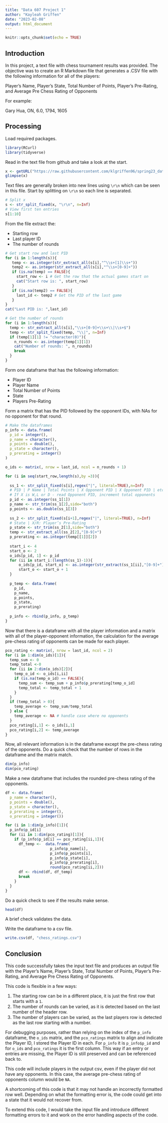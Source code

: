 ---
title: "Data 607 Project 1"
author: "Kayleah Griffen"
date: "2023-02-08"
output: html_document
---

```{r setup, include=FALSE}
knitr::opts_chunk$set(echo = TRUE)
```

## Introduction

In this project, a text file with chess tournament results was provided. The objective was to create an R Markdown file that generates a .CSV file with the following information for all of the players:

Player’s Name, Player’s State, Total Number of Points, Player’s Pre-Rating, and Average Pre Chess Rating of Opponents 

For example:

Gary Hua, ON, 6.0, 1794, 1605

## Processing

Load required packages.

```{r, message=FALSE }
library(RCurl)
library(tidyverse)
```

Read in the text file from github and take a look at the start.

```{r get-text}
x <- getURL("https://raw.githubusercontent.com/klgriffen96/spring23_data607_proj1/main/chess_scores.txt")
glimpse(x)
```

Text files are generally broken into new lines using `\r\n` which can be seen in this file. Start by splitting on `\r\n` so each line is separated.

```{r split-1}
# Split x 
s <- str_split_fixed(x, "\r\n", n=Inf)
# View first ten entries
s[1:10]
```
From the file extract the:

- Starting row
- Last player ID
- The number of rounds

```{r, warning = FALSE}
# Get start row and last PID
for (i in 1:length(s)){
   temp <- as.integer(str_extract_all(s[i],"^\\s+[1]\\s+"))
   temp2 <- as.integer(str_extract_all(s[i],"^\\s+[0-9]+"))
   if (is.na(temp) == FALSE){
     start_row <- i # Get the row that the actual games start on 
     cat("Start row is: ", start_row)
   }
   if (is.na(temp2) == FALSE){
     last_id <- temp2 # Get the PID of the last game
   }
}
cat("Last PID is: ",last_id) 

# Get the number of rounds
for (i in 1:length(s)){
  temp <- str_extract_all(s[i],"\\s+[0-9]+\\s+\\|\\s+$")
  temp <- str_split_fixed(temp, "\\|", n=Inf)
  if (temp[1][1] != "character(0)"){
    n_rounds <- as.integer(temp[1][1])
    cat("Number of rounds: ", n_rounds)
    break
  }                                 
}
```

Form one dataframe that has the following information:

- Player ID
- Player Name
- Total Number of Points
- State
- Players Pre-Rating

Form a matrix that has the PID followed by the opponent IDs, with NAs for no opponent for that round.

```{r simplify-s}

# Make the dataframes
p_info <- data.frame(
  p_id = integer(),
  p_name = character(),
  p_points = double(),
  p_state = character(),
  p_prerating = integer()
)

o_ids <- matrix(, nrow = last_id, ncol = n_rounds + 1)

for (i in seq(start_row,length(s),by =3)){
  
  ss_1 <- str_split_fixed(s[i],regex("|", literal=TRUE),n=Inf)
  # PID | P Name | Total Points | X Opponent PID | X Opponent PID | etc...
  # If X is W,L or D - read Opponent PID, increment total opponents
  p_id <- as.integer(ss_1[1])
  p_name <- str_trim(ss_1[2],side="both")
  p_points <- as.double(ss_1[3])
  
  ss_2 <- str_split_fixed(s[i+1],regex("|", literal=TRUE), n=Inf)
  # State | X/R: Player’s Pre-Rating
  p_state <- str_trim(ss_2[1],side="both")
  temp <- str_extract_all(ss_2[2],"[0-9]+")
  p_prerating <- as.integer(temp[[1]][2])
  
  start_i <- 4
  start_o <- 2
  o_ids[p_id, 1] <- p_id
  for (ii in start_i:(length(ss_1)-1)){
      o_ids[p_id, start_o] <- as.integer(str_extract(ss_1[ii],"[0-9]+"))
      start_o <- start_o + 1
  }
  
  p_temp <- data.frame(
    p_id,
    p_name,
    p_points,
    p_state,
    p_prerating)
  
  p_info <- rbind(p_info, p_temp)
}
```


Now that there is a dataframe with all the player information and a matrix with all of the player-opponent information, the calculation for the average pre-chess rating of opponents can be made for each player.

```{r}
pco_rating <- matrix(, nrow = last_id, ncol = 2)
for (i in 1:dim(o_ids)[1]){
  temp_sum <- 0
  temp_total <-0
  for (ii in 2:dim(o_ids)[2]){
    temp_o_id <- o_ids[i,ii]
    if (is.na(temp_o_id) == FALSE){
      temp_sum <- temp_sum + p_info$p_prerating[temp_o_id]
      temp_total <- temp_total + 1
    }
  }
  if (temp_total > 0){
    temp_average <- temp_sum/temp_total
  } else {
    temp_average <- NA # handle case where no opponents
  }
  pco_rating[i,1] <- o_ids[i,1]
  pco_rating[i,2] <- temp_average
}
```

Now, all relevant information is in the dataframe except the pre-chess rating of the opponents.
Do a quick check that the number of rows in the dataframe and the matrix match.

```{r}
dim(p_info)
dim(pco_rating)
```

Make a new dataframe that includes the rounded pre-chess rating of the opponents.

```{r}
df <- data.frame(
  p_name = character(),
  p_points = double(),
  p_state = character(),
  p_prerating = integer(),
  o_prerating = integer())

for (i in 1:dim(p_info)[1]){
  p_info$p_id[i]
  for (ii in 1:dim(pco_rating)[1]){
    if (p_info$p_id[i] == pco_rating[ii,1]){
      df_temp <-  data.frame( 
                    p_info$p_name[i],
                    p_info$p_points[i],
                    p_info$p_state[i],
                    p_info$p_prerating[i],
                    round(pco_rating[ii,2]))
      df <- rbind(df, df_temp)
      break
    }
  }
}
```

Do a quick check to see if the results make sense.

```{r}
head(df)
```

A brief check validates the data.

Write the dataframe to a csv file.

```{r}
write.csv(df, "chess_ratings.csv")
```

## Conclusion

This code successfully takes the input text file and produces an output file with the Player’s Name, Player’s State, Total Number of Points, Player’s Pre-Rating, and Average Pre Chess Rating of Opponents.

This code is flexible in a few ways:

(1) The starting row can be in a different place, it is just the first row that starts with a `1`.
(2) The number of rounds can be varied, as it is detected based on the last number of the header row.
(3) The number of players can be varied, as the last players row is detected as the last row starting with a number.

For debugging purposes, rather than relying on the index of the `p_info` dataframe, the `o_ids` matrix, and the `pco_ratings` matrix to align and indicate the Player ID, I stored the Player ID in each. For `p_info` it is `p_info$p_id` and for `o_ids` and `pco_ratings` it is the first column. This way if an entry or entries are missing, the Player ID is still preserved and can be referenced back to. 

This code will include players in the output csv, even if the player did not have any opponents. In this case, the average pre-chess rating of opponents column would be `NA`. 

A shortcoming of this code is that it may not handle an incorrectly formatted row well. Depending on what the formatting error is, the code could get into a state that it would not recover from. 

To extend this code, I would take the input file and introduce different formatting errors to it and work on the error handling aspects of the code.